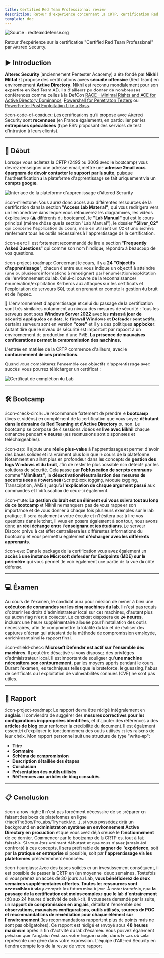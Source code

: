 ```yaml
---
title: Certified Red Team Professionnal review
description: Retour d'experience concernant la CRTP, certification Red Team d'Altered Security en environnement Active Directory.
template: doc
---
```



![Source : redteamdefense.org](../../../../assets/certifications/crtp/redteam.webp)

Retour d'expérience sur la certification "Certified Red Team Professional" par Altered Security.

## ▶️ Introduction

**Altered Security** (anciennement Pentester Academy) a été fondé par **Nikhil Mittal** Et propose des certifications axées **sécurité offensive** (Red Team) en environnement **Active Directory**. Nikhil est reconnu mondialement pour son expertise en Red Team AD, il a d'ailleurs pu donner de nombreuses conférences comme celles à la DefCon [RACE - Minimal Rights and ACE for Active Directory Dominance](https://www.youtube.com/watch?v=F_Fy7M1AO_Q), [Powershell for Penetraton Testers](https://www.youtube.com/watch?v=PezFo2Y1BUA) ou [PowerPreter Post Exploitation Like a Boss](https://www.youtube.com/watch?v=NXydblaJaZQ).

:icon-code-of-conduct: Les certifications qu'il propose avec Altered Security sont **reconnues** (en France également), en particulier par les **entreprises spécialisées** (type ESN proposant des services de test d'intrusion à leurs clients).

---

## 📕 Début

Lorsque vous achetez la CRTP (249$ ou 300$ avec le bootcamp) vous devrez renseigner une adresse email, mettre une **adresse Gmail vous épargnera de devoir contacter le support par la suite**, puisque l'authentification à la plateforme d'apprentissage se fait uniquement via un **compte google**.

![Interface de la plateforme d'apprentissage d'Altered Security](../../../../assets/certifications/crtp/interface.webp)

:icon-milestone: Vous aurez donc accès aux différentes ressources de la certification dans la section **"Access Lab Material"**, qui vous redirigera vers un lien onedrive dans lequel vous retrouverez les diagrammes, les vidéos éxplicatives (:warning: différents du bootcamp), le **"Lab Manual"** qui est le cours principal (même chôse que la section "Lab Manual"), le dossier **"Sliver_C2"** qui concerne l'application du cours, mais en utilisant un C2 et une archive renfermant tous les outils nécessaires à l'apprentissage de la certification.  

:icon-alert: Il est fortement recommandé de lire la section **"Frequently Asked Questions"** qui comme son nom l'indique, répondra à beaucoup de vos questions.

:icon-project-roadmap: Concernant le cours, il y a **24 "Objectifs d'apprentissage"**, chacun d'entre eux vous indique un objectif à atteindre (une ou plusieurs informations à renseigner) par l'énumération/exploitation de l'environnement du lab. Celui-ci couvre de la reconnaissance/énumération/exploitation Kerberos aux attaques sur les certificats et l'exploitation de serveurs SQL tout en prenant en compte la gestion du bruit et de l'opsec.

📍 L'environnement d'apprentissage et celui du passage de la certification sont très similaires notamment au niveau des mesures de sécurité :
Tous les serveurs sont sous **Windows Server 2022** avec les **mises à jour de sécurité appliquées en date**, le **firewall Windows et Defender sont actifs**, certains serveurs sont en version **"core"** et il y a des politiques **applocker**. Autant dire que le niveau de sécurité est important par rapport à un environnement de production d'une PME. **La présence de mauvaises configurations permet la compromission des machines.**

L'entrée en matière de la CRTP commence d'ailleurs, avec le **contournement de ces protections**.  

Quand vous compléterez l'ensemble des objectifs d'apprentissage avec succès, vous pourrez télécharger un certificat :

![Certificat de complétion du Lab](../../../../assets/certifications/crtp/labcertificate.webp)

---

## 🛠️ Bootcamp

:icon-check-circle: Je recommande fortement de prendre le **bootcamp** (lives et vidéos) en complément de la certification que vous soyez **débutant dans le domaine du Red Teaming et d'Active Directory** ou non. Le bootcamp se compose de 4 sessions vidéos en **live avec Nikhil** chaque dimanche pendant **4 heures** (les rediffusions sont disponibles et téléchargeables).  

:icon-zap: Il ajoute une **réelle plus-value** à l'apprentissage et permet d'avoir des bases solides et ira vraiment plus loin que le cours de la plateforme. Notamment en allant plus en profondeur dans les concepts de **gestion des logs Windows et du bruit**, afin de rester le plus possible non détecté par les solutions de sécurité. Cela passe par **l'obfuscation de scripts communs** comme **"Mimikatz"**, la **désactivation/Neutralisation des mesures de sécurité liées à PowerShell** (ScriptBlock logging, Module logging, Transcription, AMSI) jusqu'à **l'explication de chaque argument passé** aux commandes et l'obfuscation de ceux-ci également.  

:icon-mute: **La gestion du bruit est un élément qui vous suivra tout au long de ce bootcamp** et Nikhil ne manquera pas de vous rappeler son importance et de vous donner à chaque fois plusieurs exemples sur le lab pratique. Il sera également à votre écoute et n'hésitera pas à lire vos questions dans le tchat, il vous en posera également à son tour, nous avons donc **un réel échange entre l'enseignant et les étudiants**. Le serveur Discord prévu à cet éffet centralisera les différentes informations du bootcamp et vous permettra également **d'échanger avec les différents apprenants**.

:icon-eye: Dans le package de la certification vous avez également un **accès à une instance Microsoft defender for Endpoints (MDE) sur le périmètre** qui vous permet de voir également une partie de la vue du côté défense.

---

## 💻 Éxamen

<Icon name="right-arrow" /> Au cours de l'examen, le candidat aura pour mission de mener à bien une **exécution de commandes sur les cinq machines du lab**. Il n'est pas requis d'obtenir les droits d'administrateur local sur ces machines, d'autant plus qu'aucun flag n'est à collecter. Le candidat disposera de **24 heures**, incluant
une heure supplémentaire allouée pour l'installation des outils nécessaires, afin de
compromettre la totalité du lab et de réaliser des captures d'écran qui attestent de
la méthode de compromission employée, enrichissant ainsi le rapport final.  

:icon-shield-check: **Microsoft Defender est actif sur l'ensemble des machines**. Il peut être désactivé si vous disposez des privilèges d'administrateur local. Il est important de souligner qu'**une machine nécessitera son contournement**, par les moyens appris pendant le cours. Durant l'examen, les techniques telles que le bruteforce, le guessing, l'abus de certificats ou l'exploitation de vulnérabilités connues (CVE) ne sont pas utiles.

---

## 📖 Rapport

:icon-project-roadmap: Le rapport devra être rédigé intégralement en **anglais**. Il conviendra de suggérer des **mesures correctives pour les configurations inappropriées identifiées**, et d'ajouter des références à des **articles de blog** pour renforcer la crédibilité du document. Il est également essentiel d'expliquer le fonctionnement des outils utilisés et les raisons de leur choix. Mon rapport personnel suit une structure de type "write-up":
- **Titre**
- **Sommaire**
- **Schéma de compromission**
- **Description détaillée des étapes**
- **Conclusion**
- **Présentation des outils utilisés**
- **Références aux articles de blog consultés**

---

## 📋 Conclusion

:icon-arrow-right: Il n'est pas forcément nécessaire de se préparer en faisant des boxs de plateformes en ligne (HackTheBox/ProLabs/TryHackMe...), si vous possédez déjà un background en **administration système en environnement Active Directory en production** et que vous avez déjà creusé le **fonctionnement** de ce dernier. Commencer par le bootcamp de la CRTP est tout à fait faisable. Si vous êtes vraiment débutant et que vous n'avez jamais été confronté à ces concepts, il sera préférable de **gagner de l'expérience**, soit par **la pratique en entreprise** si possible, soit par **l'apprentissage via les plateformes** précédemment énoncées.  

:icon-hourglass: Avec des bases solides et un investissement conséquent, il est possible de passer la CRTP en (en moyenne) deux semaines. Toutefois si vous prenez un accès de 30 jours au Lab, **vous bénéficierez de deux semaines supplémentaires offertes**. **Toutes les ressources sont accessibles à vie** y compris les futurs mise à jour. À noter toutefois, que **le passage de la certification est moins complexe que le lab d'entraînement** (dû aux 24 heures d'activité de celui-ci). Il vous sera demandé par la suite, un **rapport de compromission en anglais**, détaillant l'ensemble des **observations, mauvaises configurations, outils utilisés, sources de POC et recommandations de remédiation pour chaque élément sur l'environnement** (les recommandations rapportent plus de points mais ne sont pas obligatoires). Ce rapport est rédigé et envoyé sous **48 heures maximum** après la fin d'activité du lab d'examen. Vous pouvez également préciser que l'anglais n'est pas votre langue natale, dans le cas où cela représente une gêne dans votre expression. L'équipe d'Altered Security en tiendra compte lors de la revue de votre rapport.

---